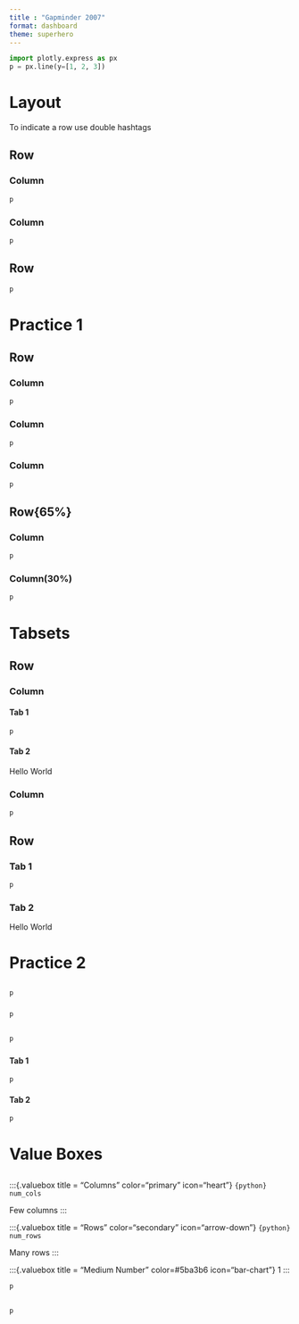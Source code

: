 ```yaml
---
title : "Gapminder 2007"
format: dashboard
theme: superhero
---
```


```python
import plotly.express as px
p = px.line(y=[1, 2, 3])
```

# Layout
To indicate a row use double hashtags

## Row {height="30%"}

### Column {width="20%"}

```python
p
```

### Column{width="80%"}

```python
p
```


## Row {height="70%"}

```python
p
```


# Practice 1
## Row{height="35%"}

### Column{width="33%"}

```python
p
```

### Column{width="33%"}
```python
p
```

### Column{width="34%"}

```python
p
```

## Row{65%}
### Column{width="70%"}
```python
p
```

### Column(30%)

```python
p
```


# Tabsets
## Row {height="30%"}

### Column {.tabset width="20%"}

#### Tab 1
```python
p
```

#### Tab 2
Hello World

### Column{width="80%"}

```python
p
```


## Row {.tabset height="70%"}

### Tab 1

```python
p
```

### Tab 2
Hello World

# Practice 2

## {height="30%"}
### {width="50%"}

```python
p
```

### {width="50%"}
```python
p
```


## {height="70%"}

### {width="70%"}

```python
p
```

### {.tabset width="30%"}
#### Tab 1

```python
p
```

#### Tab 2

```python
p
```

# Value Boxes
<!-- 
```python
tips = px.data.tips()
tips
num_cols = tips.shape[1]
num_rows = tips.shape[0]
```
-->

## {height="20%"}

:::{.valuebox title = "Columns" color="primary" icon="heart"}
`{python} num_cols`

Few columns
:::

:::{.valuebox title = "Rows" color="secondary" icon="arrow-down"}
`{python} num_rows`

Many rows
:::

:::{.valuebox title = "Medium Number" color=#5ba3b6 icon="bar-chart"}
1
:::

```python
p
```

##
```python
p
```